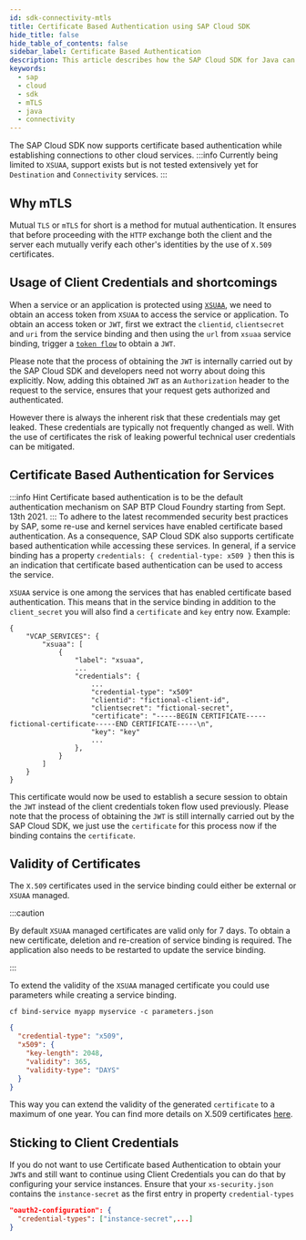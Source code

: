 ```yaml
---
id: sdk-connectivity-mtls
title: Certificate Based Authentication using SAP Cloud SDK
hide_title: false
hide_table_of_contents: false
sidebar_label: Certificate Based Authentication
description: This article describes how the SAP Cloud SDK for Java can be used to establish connections to other cloud services using mTLS
keywords:
  - sap
  - cloud
  - sdk
  - mTLS
  - java
  - connectivity
---
```



The SAP Cloud SDK now supports certificate based authentication while establishing connections to other cloud services.
:::info
Currently being limited to `XSUAA`, support exists but is not tested extensively yet for `Destination` and `Connectivity` services.
:::

## Why mTLS
Mutual `TLS` or `mTLS` for short is a method for mutual authentication.
It ensures that before proceeding with the `HTTP` exchange both the client and the server each mutually verify each other's identities by the use of `X.509` certificates.

## Usage of Client Credentials and shortcomings
When a service or an application is protected using [`XSUAA`](https://help.sap.com/viewer/65de2977205c403bbc107264b8eccf4b/Cloud/en-US/6373bb7a96114d619bfdfdc6f505d1b9.html), we need to obtain an access token from `XSUAA` to access the service or application.
To obtain an access token or `JWT`, first we extract the `clientid`, `clientsecret` and `uri` from the service binding and then using the `url` from `xsuaa` service binding, trigger a [`token flow`](https://github.com/SAP/cloud-security-xsuaa-integration/tree/main/token-client) to obtain a `JWT`.

Please note that the process of obtaining the `JWT` is internally carried out by the SAP Cloud SDK and developers need not worry about doing this explicitly.
Now, adding this obtained `JWT` as an `Authorization` header to the request to the service, ensures that your request gets authorized and authenticated.

However there is always the inherent risk that these credentials may get leaked.
These credentials are typically not frequently changed as well.
With the use of certificates the risk of leaking powerful technical user credentials can be mitigated.

## Certificate Based Authentication for Services

:::info Hint
Certificate based authentication is to be the default authentication mechanism on SAP BTP Cloud Foundry starting from Sept. 13th 2021.
:::
To adhere to the latest recommended security best practices by SAP, some re-use and kernel services have enabled certificate based authentication.
As a consequence, SAP Cloud SDK also supports certificate based authentication while accessing these services.
In general, if a service binding has a property `credentials: { credential-type: x509 }` then this is an indication that certificate based authentication can be used to access the service.

`XSUAA` service is one among the services that has enabled certificate based authentication.
This means that in the service binding in addition to the `client_secret` you will also find a `certificate` and `key` entry now.
Example:
```
{
    "VCAP_SERVICES": {
		"xsuaa": [
			{
				"label": "xsuaa",
				...
				"credentials": {
				    ...
				    "credential-type": "x509"
					"clientid": "fictional-client-id",
					"clientsecret": "fictional-secret",
					"certificate": "-----BEGIN CERTIFICATE-----fictional-certificate-----END CERTIFICATE-----\n",
					"key": "key"
					...
				},
			}
		]
	}
}
```
This certificate would now be used to establish a secure session to obtain the `JWT` instead of the client credentials token flow used previously.
Please note that the process of obtaining the `JWT` is still internally carried out by the SAP Cloud SDK, we just use the `certificate` for this process now if the binding contains the `certificate`.

## Validity of Certificates
The `X.509` certificates used in the service binding could either be external or `XSUAA` managed.

:::caution

By default `XSUAA` managed certificates are valid only for 7 days.
To obtain a new certificate, deletion and re-creation of service binding is required.
The application also needs to be restarted to update the service binding.

:::

To extend the validity of the `XSUAA` managed certificate you could use parameters while creating a service binding.

`cf bind-service myapp myservice -c parameters.json`

```json
{
  "credential-type": "x509",
  "x509": {
    "key-length": 2048,
    "validity": 365,
    "validity-type": "DAYS"
  }
}
```
This way you can extend the validity of the generated `certificate` to a maximum of one year.
You can find more details on X.509 certificates [here](https://github.wdf.sap.corp/pages/CPSecurity/Knowledge-Base/03_ApplicationSecurity/X509Authentication/).

## Sticking to Client Credentials
If you do not want to use Certificate based Authentication to obtain your `JWT`s and still want to continue using Client Credentials you can do that by configuring your service instances.
Ensure that your `xs-security.json` contains the `instance-secret` as the first entry in property `credential-types`

```json
"oauth2-configuration": {
  "credential-types": ["instance-secret",...]
}
```